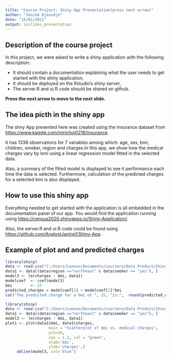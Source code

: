```yaml
---
title: "Course Project: Shiny App Presentation(press next arrow)"
author: "Janine Djeundje"
date: "15/01/2021"
output: ioslides_presentation
---
```


## Description of the course project

In this project, we were asked to write a shiny application with the following description:

- It should contain a documentation explaining what the user needs to get started with the shiny application,
- It should be deployed on the Rstudio's shiny server,
- The server.R and ui.R code should be shared on github.

**Press the next arrow to move to the next slide.**

## The idea picth in the shiny app

The shny App presented here was created using the insurance dataset from <https://www.kaggle.com/mirichoi0218/insurance>. 

It has 1338 observations for 7 variables among which:
age, sex, bmi, children, smoker, region and charges.In this app, we show how the medical charges vary by bmi using a
linear regression model fitted in the selected data. 

Also, a summary of the fitted model is displayed to see it performance each time the data is selected. Furthermore, calculation of the predicted charges for a selected bmi is also displayed.  

## How to use this shiny app

Everything needed to get started with the application is all embedded in the documentation panel of our app.
You would find the application running using <https://census2020.shinyapps.io/Shiny-Application/>.

Also, the server.R and ui.R code could be found using <https://github.com/AnalystJanine1/Shiny-App>.

## Example of plot and and predicted charges

```r
library(shiny)
data <- read.csv("C:/Users/Lenovo/Documents/coursera/Data Product/Shiny Application/insurance.csv")
data1 <- data[(data$region =="northeast" & data$smoker == "yes"), ]
model3 <- lm(charges ~ bmi, data1)
modelcoef  <- coef(model3)
bmi        <- 25
predicted_charges = modelcoef[1] + modelcoef[2]*bmi
cat("The predicted charge for a bmi of ", 25, "is:",  round(predicted_charges, digits=2), "dollars.")
```



```r
library(shiny)
data <- read.csv("C:/Users/Lenovo/Documents/coursera/Data Product/Shiny Application/insurance.csv")
data1 <- data[(data$region =="northeast" & data$smoker == "yes"), ]
model3 <- lm(charges ~ bmi, data1)
plot1 <- plot(data1$bmi, data1$charges,
                   main = "Scatterplot of bmi vs. medical charges",
                   pch=16,
                   cex = 1.3, col = "green",
                   xlab='bmi',
                   ylab='charges',)
     abline(model3, col='blue')
```

